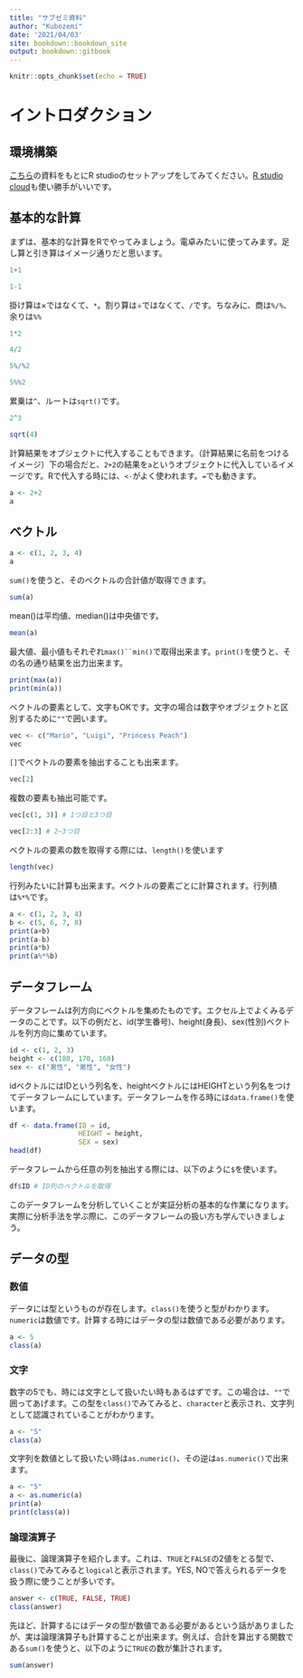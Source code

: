 ```yaml
---
title: "サブゼミ資料"
author: "Kubozemi"
date: '2021/04/03'
site: bookdown::bookdown_site
output: bookdown::gitbook
---
```

```r
knitr::opts_chunk$set(echo = TRUE)
```

# イントロダクション
## 環境構築
[こちら](https://speakerdeck.com/tom01/rdeji-liang-jing-ji-xue-number-0-shi-qian-zhun-bei)の資料をもとにR studioのセットアップをしてみてください。[R studio cloud](https://login.rstudio.cloud/login?redirect=%2Foauth%2Fauthorize%3Fredirect_uri%3Dhttps%253A%252F%252Frstudio.cloud%252Flogin%26client_id%3Drstudio-cloud%26response_type%3Dcode%26show_auth%3D0%26show_login%3D0%26show_setup%3D0&setup=False)も使い勝手がいいです。

## 基本的な計算
まずは、基本的な計算をRでやってみましょう。電卓みたいに使ってみます。足し算と引き算はイメージ通りだと思います。

```r
1+1
```

```r
1-1
```
掛け算は×ではなくて、`*`。割り算は÷ではなくて、`/`です。ちなみに、商は`%/%`、余りは`%%`
```r
1*2
```

```r
4/2
```

```r
5%/%2
```

```r
5%%2
```

累乗は`^`、ルートは`sqrt()`です。
```r
2^3
```

```r
sqrt(4)
```

計算結果をオブジェクトに代入することもできます。（計算結果に名前をつけるイメージ）下の場合だと、`2+2`の結果を`a`というオブジェクトに代入しているイメージです。Rで代入する時には、`<-`がよく使われます。`=`でも動きます。
```r
a <- 2+2
a
```

## ベクトル

```r
a <- c(1, 2, 3, 4)
a
```

`sum()`を使うと、そのベクトルの合計値が取得できます。
```r
sum(a)
```

mean()は平均値、median()は中央値です。
```r
mean(a)
```

最大値、最小値もそれぞれ`max()``min()`で取得出来ます。`print()`を使うと、その名の通り結果を出力出来ます。
```r
print(max(a))
print(min(a))
```

ベクトルの要素として、文字もOKです。文字の場合は数字やオブジェクトと区別するために`""`で囲います。
```r
vec <- c("Mario", "Luigi", "Princess Peach")
vec
```

`[]`でベクトルの要素を抽出することも出来ます。
```r
vec[2]
```

複数の要素も抽出可能です。
```r
vec[c(1, 3)] # 1つ目と3つ目
```

```r
vec[2:3] # 2~3つ目
```

ベクトルの要素の数を取得する際には、`length()`を使います
```r
length(vec)
```

行列みたいに計算も出来ます。ベクトルの要素ごとに計算されます。行列積は`%*%`です。
```r
a <- c(1, 2, 3, 4)
b <- c(5, 6, 7, 8)
print(a+b)
print(a-b)
print(a*b)
print(a%*%b)
```


## データフレーム
データフレームは列方向にベクトルを集めたものです。エクセル上でよくみるデータのことです。以下の例だと、id(学生番号)、height(身長)、sex(性別)ベクトルを列方向に集めています。

```r
id <- c(1, 2, 3)
height <- c(180, 170, 160)
sex <- c("男性", "男性", "女性")
```

idベクトルにはIDという列名を、heightベクトルにはHEIGHTという列名をつけてデータフレームにしています。データフレームを作る時には`data.frame()`を使います。
```r
df <- data.frame(ID = id, 
                 HEIGHT = height,
                 SEX = sex)
head(df)
```

データフレームから任意の列を抽出する際には、以下のように`$`を使います。
```r
df$ID # ID列のベクトルを取得
```

このデータフレームを分析していくことが実証分析の基本的な作業になります。実際に分析手法を学ぶ際に、このデータフレームの扱い方も学んでいきましょう。

## データの型
### 数値
データには型というものが存在します。`class()`を使うと型がわかります。`numeric`は数値です。計算する時にはデータの型は数値である必要があります。
```r
a <- 5
class(a)
```

### 文字
数字の5でも、時には文字として扱いたい時もあるはずです。この場合は、`""`で囲ってあげます。この型を`class()`でみてみると、`character`と表示され、文字列として認識されていることがわかります。
```r
a <- "5"
class(a)
```

文字列を数値として扱いたい時は`as.numeric()`、その逆は`as.numeric()`で出来ます。
```r
a <- "5"
a <- as.numeric(a)
print(a)
print(class(a))
```

### 論理演算子
最後に、論理演算子を紹介します。これは、`TRUE`と`FALSE`の2値をとる型で、`class()`でみてみると`logical`と表示されます。YES, NOで答えられるデータを扱う際に使うことが多いです。
```r
answer <- c(TRUE, FALSE, TRUE)
class(answer)
```

先ほど、計算するにはデータの型が数値である必要があるという話がありましたが、実は論理演算子も計算することが出来ます。例えば、合計を算出する関数である`sum()`を使うと、以下のように`TRUE`の数が集計されます。
```r
sum(answer)
```

